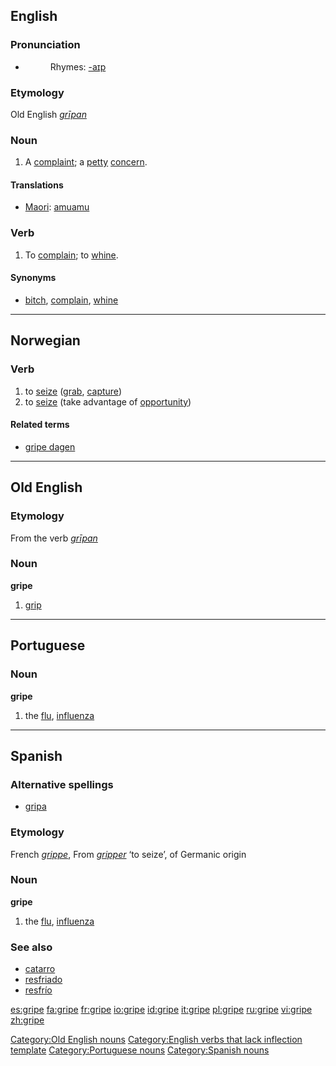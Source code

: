 ==English==

===Pronunciation===
*{{audio|en-us-gripe.ogg|Audio (US)}}
*:Rhymes: [[Rhymes:English:-aɪp|-aɪp]]

===Etymology===
Old English ''[[grīpan]]''

===Noun===
{{en-noun}}

# A [[complaint]]; a [[petty]] [[concern]].

====Translations====
*[[Maori]]: [[amuamu]]

===Verb===
{{en-verb|gripes|griping|griped}}

# To [[complain]]; to [[whine]].

====Synonyms====
*{{italbrac|complain}} [[bitch]], [[complain]], [[whine]]

----

==Norwegian==

===Verb===
{{no-verb-irreg|'''gripe'''|'''[[griper]]'''|'''[[grep]]'''|'''[[grepet]]'''}}

# to [[seize]] ([[grab]], [[capture]])
# to [[seize]] (take advantage of [[opportunity]])

====Related terms====
*[[gripe dagen]]

----

==Old English==

===Etymology===
From the verb ''[[grīpan]]''

===Noun===
'''gripe''' {{m}}

# [[grip]] {{gloss|Old English}}

----

==Portuguese==

===Noun===
'''gripe''' {{f}}

# the [[flu]], [[influenza]]

----

==Spanish==

===Alternative spellings===
*[[gripa]] {{italbrac|Colombia|Mexico}}

===Etymology===
French ''[[grippe]]'', From ''[[gripper]]'' ‘to seize’, of Germanic origin

===Noun===
'''gripe''' {{f}}

# the [[flu]], [[influenza]]

===See also===
*[[catarro]] {{m}}
*[[resfriado]] {{m}}
*[[resfrío]] {{m}}

[[Category:Old English nouns]]
[[Category:English verbs that lack inflection template]]
[[Category:Portuguese nouns]]
[[Category:Spanish nouns]]

[[es:gripe]]
[[fa:gripe]]
[[fr:gripe]]
[[io:gripe]]
[[id:gripe]]
[[it:gripe]]
[[pl:gripe]]
[[ru:gripe]]
[[vi:gripe]]
[[zh:gripe]]